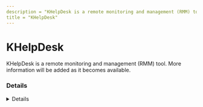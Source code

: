 ---
description = "KHelpDesk is a remote monitoring and management (RMM) tool. More information will be added as it becomes available."
title = "KHelpDesk"
---



# KHelpDesk

KHelpDesk is a remote monitoring and management (RMM) tool. More information will be added as it becomes available.

### Details
<Details author={""}
         category={""}
         created={""}
         website={""}
         lastModified={"2024-02-26"}
         privileges={""}
         free={ false }
         verification={ false }
/>

#### Installation Paths
<Card code={ ["KHelpDesk.exe"] }/>





### Forensic Artifacts




#### Network Artifacts
<EuiSpacer size="xl"/>
<NetworkArtifactsTable data={ [{"Description": "Known remote domains", "Domains": ["*.khelpdesk.com.br"], "Ports": []}] }/>




### Detections
- Detects potential network activity of KHelpDesk RMM tool
  - [Sigma Rule](https://github.com/magicsword-io/LOLRMM/blob/main/detections/sigma/khelpdesk_network_sigma.yml)
- Detects potential processes activity of KHelpDesk RMM tool
  - [Sigma Rule](https://github.com/magicsword-io/LOLRMM/blob/main/detections/sigma/khelpdesk_processes_sigma.yml)

### References
- [https://www.khelpdesk.com.br/en-us](https://www.khelpdesk.com.br/en-us)

